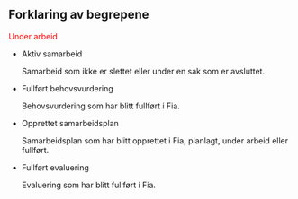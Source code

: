 ::: {.callout-note collapse="true"}
## Forklaring av begrepene

<span style="color:red;">Under arbeid</span>

*   Aktiv samarbeid

    Samarbeid som ikke er slettet eller under en sak som er avsluttet.

*   Fullført behovsvurdering

    Behovsvurdering som har blitt fullført i Fia.

*   Opprettet samarbeidsplan

    Samarbeidsplan som har blitt opprettet i Fia, planlagt, under arbeid eller fullført.

*   Fullført evaluering

    Evaluering som har blitt fullført i Fia.
:::
